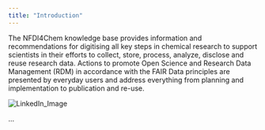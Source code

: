 ```yaml
---
title: "Introduction"
---
```


The NFDI4Chem knowledge base provides information and recommendations for digitising all key steps in chemical research to support scientists in their efforts to collect, store, process, analyze, disclose and reuse research data. Actions to promote Open Science and Research Data Management (RDM) in accordance with the FAIR Data principles are presented by everyday users and address everything from planning and implementation to publication and re-use.

![LinkedIn_Image](/img/LinkedIn_Image.png)

...

